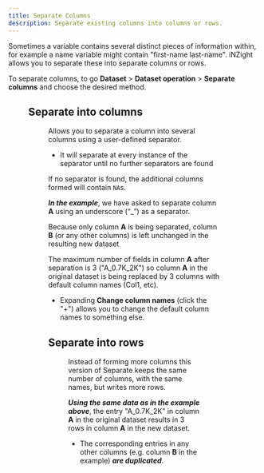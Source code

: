 ```yaml
---
title: Separate Columns
description: Separate existing columns into columns or rows.
---
```


Sometimes a variable contains several distinct pieces of information within, for example a name variable might contain "first-name last-name". iNZight allows you to separate these into separate columns or rows.

To separate columns, to go **Dataset** > **Dataset operation** > **Separate columns** and choose the desired method.


<Figure
  src={{ desktop: separate, lite: separateLite }}
  caption="Separate menu"
  width={{ desktop: "350", lite: "250" }}
/>

## Separate into columns


<Figure
  src={{ desktop: separateColumns, lite: separateColumnsLite }}
  caption="Separate into columns"
  width={{ desktop: "350", lite: "600" }}
/>

Allows you to separate a column into several columns using a user-defined separator.

- It will separate at every instance of the separator until no further separators are found

If no separator is found, the additional columns formed will contain `NA`s.

**_In the example_**, we have asked to separate column **A** using an underscore (“\_”) as a separator.

Because only column **A** is being separated, column **B** (or any other columns) is left unchanged in the resulting new dataset

The maximum number of fields in column **A** after separation is 3 ("A_0.7K_2K") so column **A** in the original dataset is being replaced by 3 columns with default column names (Col1, etc).

- Expanding **Change column names** (click the "+") allows you to change the default column names to something else.

## Separate into rows


<Figure
  src={{ desktop: separateRows, lite: separateRowsLite }}
  caption="Separate into rows"
  width={{ desktop: "350", lite: "650" }}
/>

Instead of forming more columns this version of Separate keeps the same number of columns, with the same names, but writes more rows.

**_Using the same data as in the example above_**, the entry "A_0.7K_2K" in column **A** in the original dataset results in 3 rows in column **A** in the new dataset.

- The corresponding entries in any other columns (e.g. column **B** in the example) **_are duplicated_**.
